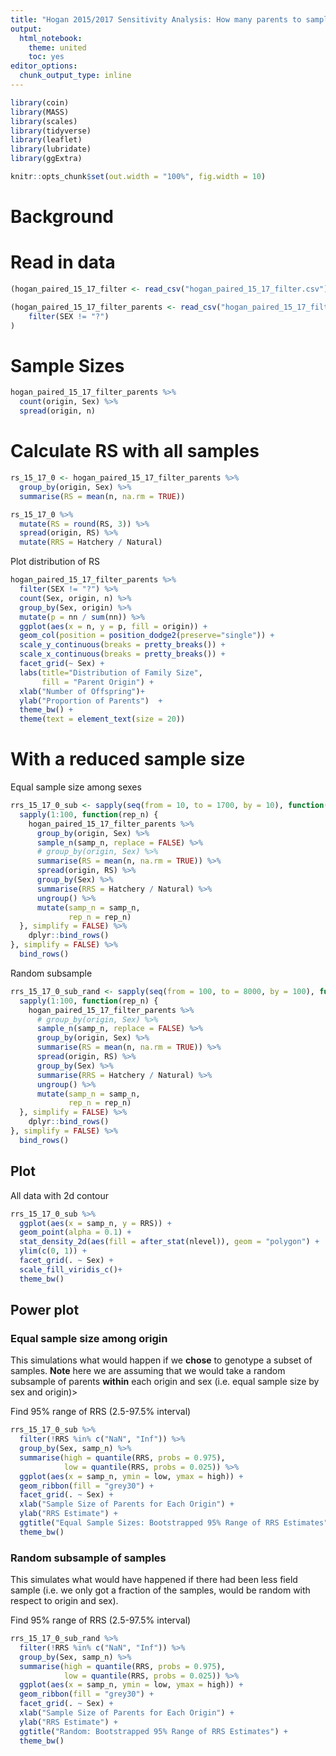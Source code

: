 ```yaml
---
title: "Hogan 2015/2017 Sensitivity Analysis: How many parents to sample?"
output:
  html_notebook:
    theme: united
    toc: yes
editor_options: 
  chunk_output_type: inline
---
```


```r
library(coin)
library(MASS)
library(scales)
library(tidyverse)
library(leaflet)
library(lubridate)
library(ggExtra)

knitr::opts_chunk$set(out.width = "100%", fig.width = 10)
```

# Background

# Read in data

```r
(hogan_paired_15_17_filter <- read_csv("hogan_paired_15_17_filter.csv"))

(hogan_paired_15_17_filter_parents <- read_csv("hogan_paired_15_17_filter_parents.csv") %>% 
    filter(SEX != "?")
)
```

# Sample Sizes

```r
hogan_paired_15_17_filter_parents %>% 
  count(origin, Sex) %>% 
  spread(origin, n)
```

# Calculate RS with all samples

```r
rs_15_17_0 <- hogan_paired_15_17_filter_parents %>%
  group_by(origin, Sex) %>% 
  summarise(RS = mean(n, na.rm = TRUE))

rs_15_17_0 %>%
  mutate(RS = round(RS, 3)) %>% 
  spread(origin, RS) %>% 
  mutate(RRS = Hatchery / Natural)
```

Plot distribution of RS
```r
hogan_paired_15_17_filter_parents %>% 
  filter(SEX != "?") %>% 
  count(Sex, origin, n) %>% 
  group_by(Sex, origin) %>% 
  mutate(p = nn / sum(nn)) %>% 
  ggplot(aes(x = n, y = p, fill = origin)) +
  geom_col(position = position_dodge2(preserve="single")) +
  scale_y_continuous(breaks = pretty_breaks()) +
  scale_x_continuous(breaks = pretty_breaks()) +
  facet_grid(~ Sex) +
  labs(title="Distribution of Family Size",
       fill = "Parent Origin") +
  xlab("Number of Offspring")+
  ylab("Proportion of Parents")  +
  theme_bw() +
  theme(text = element_text(size = 20))
```


# With a reduced sample size

Equal sample size among sexes
```r
rrs_15_17_0_sub <- sapply(seq(from = 10, to = 1700, by = 10), function(samp_n) {
  sapply(1:100, function(rep_n) {
    hogan_paired_15_17_filter_parents %>%
      group_by(origin, Sex) %>%
      sample_n(samp_n, replace = FALSE) %>%
      # group_by(origin, Sex) %>%
      summarise(RS = mean(n, na.rm = TRUE)) %>%
      spread(origin, RS) %>% 
      group_by(Sex) %>% 
      summarise(RRS = Hatchery / Natural) %>% 
      ungroup() %>% 
      mutate(samp_n = samp_n,
             rep_n = rep_n)
  }, simplify = FALSE) %>% 
    dplyr::bind_rows()
}, simplify = FALSE) %>%
  bind_rows()
```

Random subsample
```r
rrs_15_17_0_sub_rand <- sapply(seq(from = 100, to = 8000, by = 100), function(samp_n) {
  sapply(1:100, function(rep_n) {
    hogan_paired_15_17_filter_parents %>%
      # group_by(origin, Sex) %>%
      sample_n(samp_n, replace = FALSE) %>%
      group_by(origin, Sex) %>%
      summarise(RS = mean(n, na.rm = TRUE)) %>%
      spread(origin, RS) %>% 
      group_by(Sex) %>% 
      summarise(RRS = Hatchery / Natural) %>% 
      ungroup() %>% 
      mutate(samp_n = samp_n,
             rep_n = rep_n)
  }, simplify = FALSE) %>% 
    dplyr::bind_rows()
}, simplify = FALSE) %>%
  bind_rows()
```

## Plot

All data with 2d contour
```r
rrs_15_17_0_sub %>% 
  ggplot(aes(x = samp_n, y = RRS)) +
  geom_point(alpha = 0.1) + 
  stat_density_2d(aes(fill = after_stat(nlevel)), geom = "polygon") +
  ylim(c(0, 1)) +
  facet_grid(. ~ Sex) +
  scale_fill_viridis_c()+
  theme_bw()
```

## Power plot

### Equal sample size among origin

This simulations what would happen if we **chose** to genotype a subset of samples. **Note** here we are assuming that we would take a random subsample of parents **within** each origin and sex (i.e. equal sample size by sex and origin)>

Find 95% range of RRS (2.5-97.5% interval)
```r
rrs_15_17_0_sub %>% 
  filter(!RRS %in% c("NaN", "Inf")) %>% 
  group_by(Sex, samp_n) %>% 
  summarise(high = quantile(RRS, probs = 0.975),
            low = quantile(RRS, probs = 0.025)) %>% 
  ggplot(aes(x = samp_n, ymin = low, ymax = high)) +
  geom_ribbon(fill = "grey30") +
  facet_grid(. ~ Sex) +
  xlab("Sample Size of Parents for Each Origin") +
  ylab("RRS Estimate") +
  ggtitle("Equal Sample Sizes: Bootstrapped 95% Range of RRS Estimates") +
  theme_bw()
```

### Random subsample of samples

This simulates what would have happened if there had been less field sample (i.e. we only got a fraction of the samples, would be random with respect to origin and sex).

Find 95% range of RRS (2.5-97.5% interval)
```r
rrs_15_17_0_sub_rand %>% 
  filter(!RRS %in% c("NaN", "Inf")) %>% 
  group_by(Sex, samp_n) %>% 
  summarise(high = quantile(RRS, probs = 0.975),
            low = quantile(RRS, probs = 0.025)) %>% 
  ggplot(aes(x = samp_n, ymin = low, ymax = high)) +
  geom_ribbon(fill = "grey30") +
  facet_grid(. ~ Sex) +
  xlab("Sample Size of Parents for Each Origin") +
  ylab("RRS Estimate") +
  ggtitle("Random: Bootstrapped 95% Range of RRS Estimates") +
  theme_bw()
```